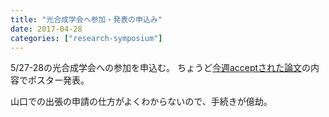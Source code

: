 ```yaml
---
title: "光合成学会へ参加・発表の申込み"
date: 2017-04-28
categories: ["research-symposium"]
---
```


5/27-28の光合成学会への参加を申込む。
ちょうど[今週acceptされた論文](https://keachmurakami.github.io/2017/04/26/Pub_photon_share.html)の内容でポスター発表。

山口での出張の申請の仕方がよくわからないので、手続きが億劫。